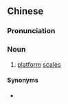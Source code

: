 {{also|台秤}}
==Chinese==
{{zh-forms|s=台秤}}

===Pronunciation===
{{zh-pron
|m=táichèng
|cat=n
}}

===Noun===
{{zh-noun}}

# [[platform]] [[scales]]

====Synonyms====
* {{zh-l|磅秤}}